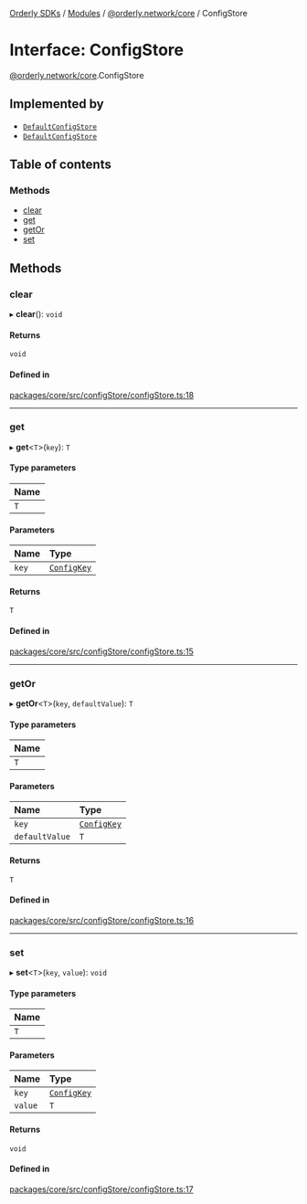 [Orderly SDKs](./../README) / [Modules](./../modules) / [@orderly.network/core](./../modules/orderly_network_core) / ConfigStore

# Interface: ConfigStore

[@orderly.network/core](./../modules/orderly_network_core).ConfigStore

## Implemented by

- [`DefaultConfigStore`](./../classes/orderly_network_core.DefaultConfigStore)
- [`DefaultConfigStore`](./../classes/orderly_network_core.DefaultConfigStore)

## Table of contents

### Methods

- [clear](./orderly_network_core.ConfigStore#clear)
- [get](./orderly_network_core.ConfigStore#get)
- [getOr](./orderly_network_core.ConfigStore#getor)
- [set](./orderly_network_core.ConfigStore#set)

## Methods

### clear

▸ **clear**(): `void`

#### Returns

`void`

#### Defined in

[packages/core/src/configStore/configStore.ts:18](https://github.com/OrderlyNetwork/js-sdk/blob/3b49bc1a/packages/core/src/configStore/configStore.ts#L18)

___

### get

▸ **get**\<`T`\>(`key`): `T`

#### Type parameters

| Name |
| :------ |
| `T` |

#### Parameters

| Name | Type |
| :------ | :------ |
| `key` | [`ConfigKey`](./../modules/orderly_network_core#configkey) |

#### Returns

`T`

#### Defined in

[packages/core/src/configStore/configStore.ts:15](https://github.com/OrderlyNetwork/js-sdk/blob/3b49bc1a/packages/core/src/configStore/configStore.ts#L15)

___

### getOr

▸ **getOr**\<`T`\>(`key`, `defaultValue`): `T`

#### Type parameters

| Name |
| :------ |
| `T` |

#### Parameters

| Name | Type |
| :------ | :------ |
| `key` | [`ConfigKey`](./../modules/orderly_network_core#configkey) |
| `defaultValue` | `T` |

#### Returns

`T`

#### Defined in

[packages/core/src/configStore/configStore.ts:16](https://github.com/OrderlyNetwork/js-sdk/blob/3b49bc1a/packages/core/src/configStore/configStore.ts#L16)

___

### set

▸ **set**\<`T`\>(`key`, `value`): `void`

#### Type parameters

| Name |
| :------ |
| `T` |

#### Parameters

| Name | Type |
| :------ | :------ |
| `key` | [`ConfigKey`](./../modules/orderly_network_core#configkey) |
| `value` | `T` |

#### Returns

`void`

#### Defined in

[packages/core/src/configStore/configStore.ts:17](https://github.com/OrderlyNetwork/js-sdk/blob/3b49bc1a/packages/core/src/configStore/configStore.ts#L17)

